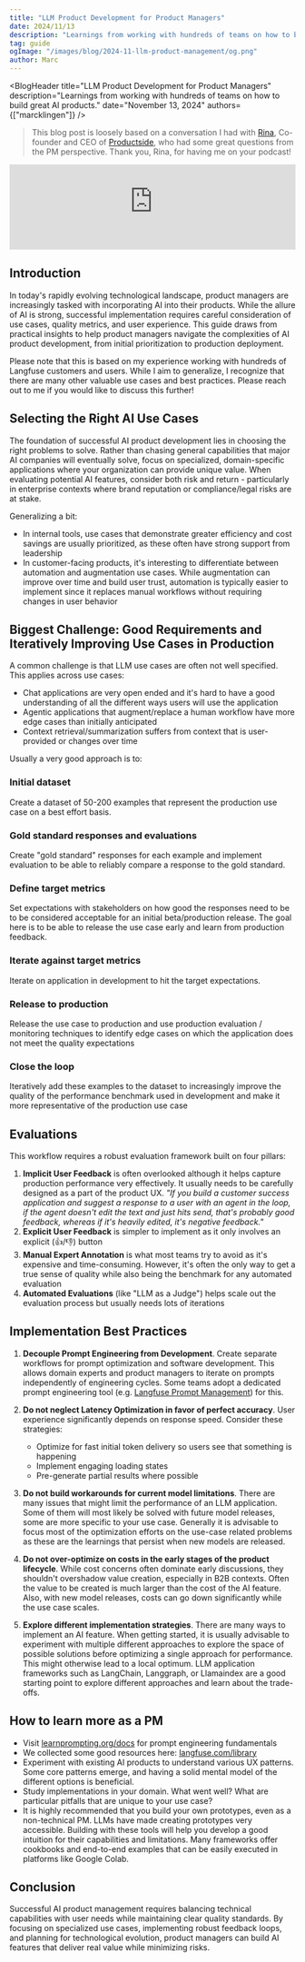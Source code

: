 ```yaml
---
title: "LLM Product Development for Product Managers"
date: 2024/11/13
description: "Learnings from working with hundreds of teams on how to build great AI products."
tag: guide
ogImage: "/images/blog/2024-11-llm-product-management/og.png"
author: Marc
---
```



<BlogHeader
  title="LLM Product Development for Product Managers"
  description="Learnings from working with hundreds of teams on how to build great AI products."
  date="November 13, 2024"
  authors={["marcklingen"]}
/>

> This blog post is loosely based on a conversation I had with [Rina](https://www.linkedin.com/in/rina-alexin), Co-founder and CEO of [Productside](https://productside.com/), who had some great questions from the PM perspective. Thank you, Rina, for having me on your podcast!

<iframe
  width="100%"
  className="aspect-[3230/2160] rounded mt-10 max-w-lg mx-auto"
  src="https://www.youtube-nocookie.com/embed/yCcAZghAIdc?si=cGK485gIlf0MjIEP"
  title="YouTube video player"
  frameborder="0"
  allow="accelerometer; autoplay; clipboard-write; encrypted-media; gyroscope; picture-in-picture; web-share"
  referrerpolicy="strict-origin-when-cross-origin"
  allowFullScreen
></iframe>

## Introduction

In today's rapidly evolving technological landscape, product managers are increasingly tasked with incorporating AI into their products. While the allure of AI is strong, successful implementation requires careful consideration of use cases, quality metrics, and user experience. This guide draws from practical insights to help product managers navigate the complexities of AI product development, from initial prioritization to production deployment.

Please note that this is based on my experience working with hundreds of Langfuse customers and users. While I aim to generalize, I recognize that there are many other valuable use cases and best practices. Please reach out to me if you would like to discuss this further!

## Selecting the Right AI Use Cases

The foundation of successful AI product development lies in choosing the right problems to solve. Rather than chasing general capabilities that major AI companies will eventually solve, focus on specialized, domain-specific applications where your organization can provide unique value. When evaluating potential AI features, consider both risk and return - particularly in enterprise contexts where brand reputation or compliance/legal risks are at stake.

Generalizing a bit:

- In internal tools, use cases that demonstrate greater efficiency and cost savings are usually prioritized, as these often have strong support from leadership
- In customer-facing products, it's interesting to differentiate between automation and augmentation use cases. While augmentation can improve over time and build user trust, automation is typically easier to implement since it replaces manual workflows without requiring changes in user behavior

## Biggest Challenge: Good Requirements and Iteratively Improving Use Cases in Production

A common challenge is that LLM use cases are often not well specified. This applies across use cases:

- Chat applications are very open ended and it's hard to have a good understanding of all the different ways users will use the application
- Agentic applications that augment/replace a human workflow have more edge cases than initially anticipated
- Context retrieval/summarization suffers from context that is user-provided or changes over time

Usually a very good approach is to:

<Steps>

### Initial dataset

Create a dataset of 50-200 examples that represent the production use case on a best effort basis.

### Gold standard responses and evaluations

Create "gold standard" responses for each example and implement evaluation to be able to reliably compare a response to the gold standard.

### Define target metrics

Set expectations with stakeholders on how good the responses need to be to be considered acceptable for an initial beta/production release. The goal here is to be able to release the use case early and learn from production feedback.

### Iterate against target metrics

Iterate on application in development to hit the target expectations.

### Release to production

Release the use case to production and use production evaluation / monitoring techniques to identify edge cases on which the application does not meet the quality expectations

### Close the loop

Iteratively add these examples to the dataset to increasingly improve the quality of the performance benchmark used in development and make it more representative of the production use case

</Steps>

## Evaluations

This workflow requires a robust evaluation framework built on four pillars:

1. **Implicit User Feedback** is often overlooked although it helps capture production performance very effectively. It usually needs to be carefully designed as a part of the product UX. _"If you build a customer success application and suggest a response to a user with an agent in the loop, if the agent doesn't edit the text and just hits send, that's probably good feedback, whereas if it's heavily edited, it's negative feedback."_
2. **Explicit User Feedback** is simpler to implement as it only involves an explicit (👍/👎) button
3. **Manual Expert Annotation** is what most teams try to avoid as it's expensive and time-consuming. However, it's often the only way to get a true sense of quality while also being the benchmark for any automated evaluation
4. **Automated Evaluations** (like "LLM as a Judge") helps scale out the evaluation process but usually needs lots of iterations

## Implementation Best Practices

1. **Decouple Prompt Engineering from Development**. Create separate workflows for prompt optimization and software development. This allows domain experts and product managers to iterate on prompts independently of engineering cycles. Some teams adopt a dedicated prompt engineering tool (e.g. [Langfuse Prompt Management](/docs/prompts)) for this.

2. **Do not neglect Latency Optimization in favor of perfect accuracy**. User experience significantly depends on response speed. Consider these strategies:

   - Optimize for fast initial token delivery so users see that something is happening
   - Implement engaging loading states
   - Pre-generate partial results where possible

3. **Do not build workarounds for current model limitations**. There are many issues that might limit the performance of an LLM application. Some of them will most likely be solved with future model releases, some are more specific to your use case. Generally it is advisable to focus most of the optimization efforts on the use-case related problems as these are the learnings that persist when new models are released.

4. **Do not over-optimize on costs in the early stages of the product lifecycle**. While cost concerns often dominate early discussions, they shouldn't overshadow value creation, especially in B2B contexts. Often the value to be created is much larger than the cost of the AI feature. Also, with new model releases, costs can go down significantly while the use case scales.

5. **Explore different implementation strategies**. There are many ways to implement an AI feature. When getting started, it is usually advisable to experiment with multiple different approaches to explore the space of possible solutions before optimizing a single approach for performance. This might otherwise lead to a local optimum. LLM application frameworks such as LangChain, Langgraph, or Llamaindex are a good starting point to explore different approaches and learn about the trade-offs.

## How to learn more as a PM

- Visit [learnprompting.org/docs](https://learnprompting.org/docs) for prompt engineering fundamentals
- We collected some good resources here: [langfuse.com/library](/library)
- Experiment with existing AI products to understand various UX patterns. Some core patterns emerge, and having a solid mental model of the different options is beneficial.
- Study implementations in your domain. What went well? What are particular pitfalls that are unique to your use case?
- It is highly recommended that you build your own prototypes, even as a non-technical PM. LLMs have made creating prototypes very accessible. Building with these tools will help you develop a good intuition for their capabilities and limitations. Many frameworks offer cookbooks and end-to-end examples that can be easily executed in platforms like Google Colab.

## Conclusion

Successful AI product management requires balancing technical capabilities with user needs while maintaining clear quality standards. By focusing on specialized use cases, implementing robust feedback loops, and planning for technological evolution, product managers can build AI features that deliver real value while minimizing risks.
